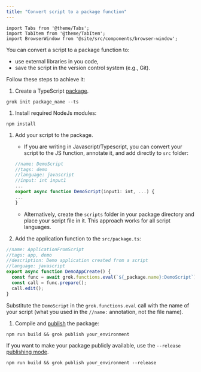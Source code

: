 ```yaml
---
title: "Convert script to a package function"
---
```


```mdx-code-block
import Tabs from '@theme/Tabs';
import TabItem from '@theme/TabItem';
import BrowserWindow from '@site/src/components/browser-window';
```

You can convert a script to a package function to:
- use external libraries in you code,
- save the script in the version control system (e.g., Git).

Follow these steps to achieve it:

1. Create a TypeScript [package](/help/develop/packages).

  ```shell
  grok init package_name --ts
  ```

1. Install required NodeJs modules:

  ```shell
  npm install
  ```

1. Add your script to the package.

    - If you are writing in Javascript/Typescript,
    you can convert your script to the JS function, annotate it, and add directly to `src` folder:

    ```typescript
    //name: DemoScript
    //tags: demo
    //language: javascript
    //input: int input1
    ...
    export async function DemoScript(input1: int, ...) {
    ...
    }
    ```

    - Alternatively, create the `scripts` folder in your package directory and place your script file in it.
    This approach works for all script languages.

1. Add the application function to the `src/package.ts`:

  ```typescript
  //name: ApplicationFromScript
  //tags: app, demo
  //description: Demo application created from a script
  //language: javascript
  export async function DemoAppCreate() {
    const func = await grok.functions.eval(`${_package.name}:DemoScript`);
    const call = func.prepare(); 
    call.edit(); 
  }
  ```

  Substitute the `DemoScript` in the `grok.functions.eval` call with the name of your script
  (what you used in the `//name:` annotation, not the file name).

1. Compile and [publish](/help/develop/develop.md#publishing) the package:

  ```shell
  npm run build && grok publish your_environment
  ```

  If you want to make your package publicly available, use the `--release` [publishing mode](/help/develop/develop.md#publishing-modes).

  ```shell
  npm run build && grok publish your_environment --release
  ```
  
